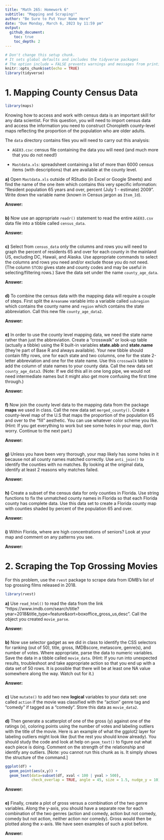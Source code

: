 ```yaml
---
title: "Math 265: Homework 6"
subtitle: "Mapping and Scraping!"
author: "Be Sure to Put Your Name Here"  
date: "Due Monday, March 6, 2023 by 11:59 pm"
output: 
  github_document: 
    toc: true
    toc_depth: 2
---
```



```r
# Don't change this setup chunk. 
# It sets global defaults and includes the tidyverse packages
# The option include = FALSE prevents warnings and messages from printing to your report.
knitr::opts_chunk$set(echo = TRUE)
library(tidyverse)
```


# 1. Mapping County Census Data  

```r
library(maps)
```

Knowing how to access and work with census data is an important skill for any data scientist. For this question, you will need to import census data and access the information you need to construct Choropleth county-level maps reflecting the proportion of the population who are older adults. 

The `data` directory contains files you will need to carry out this analysis:  

* `AGE03.csv`: census file containing the data you will need (and much more that you do not need!)  

* `Mastdata.xls`: spreadsheet containing a list of more than 6000 census items (with descriptions) that are available at the county level.  

**a)** Open `Mastdata.xls` outside of RStudio (in Excel or Google Sheets) and find the name of the one item which contains this very specific information:  "Resident population 65 years and over, percent (July 1 - estimate) 2009". Write down the variable name (known in Census jargon as `Item_Id`).  

**Answer:**  

```r

```

**b)** Now use an appropriate `readr()` statement to read the entire `AGE03.csv` data file into a tibble called `census_data`.  

**Answer:**  

```r

```

**c)** Select from `census_data` only the columns and rows you will need to graph the percent of residents 65 and over for each county in the mainland US, excluding DC, Hawaii, and Alaska. Use appropriate commands to select the columns and rows you need and/or exclude those you do not need. (The column `STCOU` gives state and county codes and may be useful in selecting/filtering rows.) Save the data set under the name `county_age_data`.    

**Answer:**  

```r

```


**d)** To combine the census data with the mapping data will require a couple of steps. First split the `Areaname` variable into a variable called `subregion` which contains the county name and `region` which contains the state abbreviation.  Call this new file `county_age_data2`. 

**Answer:**  

```r

```


**e)** In order to use the county level mapping data, we need the state name rather than just the abbreviation. Create a "crosswalk" or look-up table (actually a tibble) using the R built-in variables **state.abb** and **state.name** (they're part of Base R and always available). Your new tibble should contain fifty rows, one for each state and two columns, one for the state 2-letter abbreviation and one for the state name.  Use this `crosswalk` table to add the column of state names to your county data. Call the new data set `county_age_data3`. (Note: If we did this all in one long pipe, we would not need intermediate names but it might also get more confusing the first time through.)

**Answer:**  

```r

```


**f)** Now join the county level data to the mapping data from the package **maps** we used in class. Call the new data set `merged_county()`.  Create a county-level map of the U.S that maps the proportion of the population 65 and over to the "fill" aesthetic. You can use whatever color scheme you like.  (Hint: If you get everything to work but see some holes in your map, don't worry. Continue to the next part.)

**Answer:**  

```r

```


**g)** Unless you have been very thorough, your map likely has some holes in it because not all county names matched correctly. Use `anti_join()` to identify the counties with no matches. By looking at the original data, identify at least 2 reasons why matches failed.

**Answer:**  

```r

```



**h)** Create a subset of the census data for only counties in Florida. Use string functions to fix the unmatched county names in Florida so that each Florida county has complete data. Use this data set to create a Florida county map with counties shaded by percent of the population 65 and over.  

**Answer:**  

```r

```


**i)** Within Florida, where are high concentrations of seniors? Look at your map and comment on any patterns you see.  

**Answer:**  



# 2. Scraping the Top Grossing Movies  

For this problem, use the `rvest` package to scrape data from IDMB's list of top grossing films released in 2018.

```r
library(rvest)
```

**a)** Use `read_html()` to read the data from the link "https://www.imdb.com/search/title?year=2018&title_type=feature&sort=boxoffice_gross_us,desc". Call the object you created `movie_parse`.

**Answer:**  

```r

```


**b)** Now use selector gadget as we did in class to identify the CSS selectors for ranking (out of 50), title, gross, IMDBscore, metascore, genre(s), and number of votes. Where appropriate, parse the data to numeric variables.  Save the data in a tibble called `movie_data`.  (Hint: If you run into unexpected results, troubleshoot and take appropriate action so that you end up with a data set of 50 rows. It is possible that there will be at least one NA value somewhere along the way. Watch out for it.)

**Answer:**  

```r

```

**c)** Use `mutate()` to add two new **logical** variables to your data set: one called `action` if the movie was classified with the "action" genre tag and "comedy" if tagged as a "comedy".  Store this data as `movie_data2`.   


```r

```


**d)** Then generate a scatterplot of one of the gross (y) against one of the ratings (x), coloring points using the number of votes and labeling outliers with the title of the movie. Here is an example of what the ggplot2 layer for labeling outliers might look like (but the rest you should know already). You should study the code and look at help on `geom_text()` to figure out what each piece is doing. Comment on the strength of the relationship and identify any outliers. [Note: you cannot run this chunk as is. It simply shows the structure of the command.] 

```r
ggplot(df) + 
  geom_point(aes(x,y)) + 
  geom_text(data=subset(df, xval < 100 | yval > 500), 
            check_overlap = TRUE, angle = 45, size = 1.5, nudge_y = 10)
```

**Answer:**  

```r

```


**e)** Finally, create a plot of gross versus a combination of the two genre variables. Along the y-axis, you should have a separate row for each combination of the two genres (action and comedy, action but not comedy, comedy but not action, neither action nor comedy). Gross would then be plotted along the x-axis. We have seen examples of such a plot before. 

**Answer:**  

```r

```

